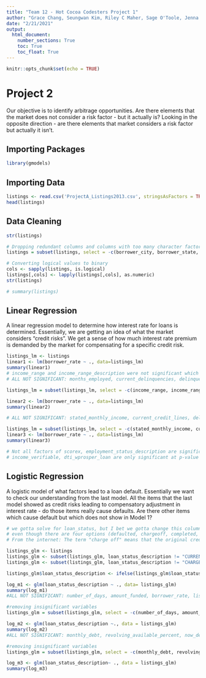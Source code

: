 ```yaml
---
title: "Team 12 - Hot Cocoa Codesters Project 1"
author: "Grace Chang, Seungwan Kim, Riley C Maher, Sage O'Toole, Jenna Kay Probst"
date: "2/21/2021"
output:
  html_document:
    number_sections: True
    toc: True
    toc_float: True
---
```


```r
knitr::opts_chunk$set(echo = TRUE)
```

# Project 2

Our objective is to identify arbitrage opportunities. Are there elements that the market does not consider a risk factor - but it actually is? Looking in the opposite direction - are there elements that market considers a risk factor but actually it isn’t.

## Importing Packages

```r
library(gmodels)
```
## Importing Data
```r
listings <- read.csv('ProjectA_Listings2013.csv', stringsAsFactors = TRUE)
head(listings)
```

## Data Cleaning
```r
str(listings)

# Dropping redundant columns and columns with too many character factor levels 
listings = subset(listings, select = -c(borrower_city, borrower_state, loan_status, first_recorded_credit_line, loan_origination_date, occupation))

# Converting logical values to binary 
cols <- sapply(listings, is.logical)
listings[,cols] <- lapply(listings[,cols], as.numeric)
str(listings)
```

```r
# summary(listings)
```

## Linear Regression

A linear regression model to determine how interest rate for loans is determined. Essentially, we are getting an idea of what the market considers “credit risks”. We get a sense of how much interest rate premium is demanded by the market for compensating for a specific credit risk.

```r
listings_lm <- listings
linear1 <- lm(borrower_rate ~ ., data=listings_lm)
summary(linear1)
# income_range and income_range_description were not significant which is odd
# ALL NOT SIGNIFICANT: months_employed, current_delinquencies, delinquencies_last7_years, public_records_last10_years, public_records_last12_months, credit_lines_last7_years, installment_balance, real_estate_balance, revolving_balance, real_estate_payment, revolving_available_percent, total_trade_items, satisfactory_accounts, now_delinquent_derog, was_delinquent_derog
```
```r
listings_lm = subset(listings_lm, select = -c(income_range, income_range_description, months_employed, current_delinquencies, delinquencies_last7_years, public_records_last10_years, public_records_last12_months, credit_lines_last7_years, installment_balance, real_estate_balance, revolving_balance, real_estate_payment, revolving_available_percent, total_trade_items, satisfactory_accounts, now_delinquent_derog, was_delinquent_derog))

linear2 <- lm(borrower_rate ~ ., data=listings_lm)
summary(linear2)

# ALL NOT SIGNIFICANT: stated_monthly_income, current_credit_lines, delinquencies_over60_days, delinquencies_over90_days
```

```r
listings_lm = subset(listings_lm, select = -c(stated_monthly_income, current_credit_lines, delinquencies_over60_days, delinquencies_over90_days))
linear3 <- lm(borrower_rate ~ ., data=listings_lm)
summary(linear3)

# Not all factors of scorex, employment_status_description are significant
# income_verifiable, dti_wprosper_loan are only significant at p-value < 0.1
```

## Logistic Regression

A logistic model of what factors lead to a loan default. Essentially we want to check our understanding from the last model. All the items that the last model showed as credit risks leading to compensatory adjustment in interest rate - do those items really cause defaults. Are there other items which cause default but which does not show in Model 1?

```r
# we gotta solve for loan_status, but I bet we gotta change this column to default (1) or not (0)
# even though there are four options (defaulted, chargeoff, completed, current)
# From the internet: The term "charge off" means that the original creditor has given up on being repaid according to the original terms of the loan. It considers the remaining balance to be bad debt, but that doesn't mean you no longer owe the amount that has not been repaid.

listings_glm <- listings
listings_glm <- subset(listings_glm, loan_status_description != "CURRENT") #Removed loans still pending
listings_glm <- subset(listings_glm, loan_status_description != "CHARGEBACK") #Removes charge back (will change to DEFAULT after asking professor)

listings_glm$loan_status_description <- ifelse(listings_glm$loan_status_description == "DEFAULTED", 1, 0) #assigned 1 if loan defaulted, 0 if completed
```

```r
log_m1 <- glm(loan_status_description ~ ., data= listings_glm)
summary(log_m1)
#ALL NOT SIGNIFICANT: number_of_days, amount_funded, borrower_rate, listing_monthly_payment, scorex, listing_category_id, income_verifiable, income_range, income_range_description, stated_monthly_income, dti_wprosper_loan, months_employed, lender_indicator, current_delinquencies, delinquencies_last7_years, public_records_last10_years, credit_lines_last7_years, inquiries_last6_months, amount_delinquent, current_credit_lines, open_credit_lines, bankcard_utilization, installment_balance, real_estate_balance, revolving_balance, real_estate_payment, total_inquiries, satisfactory_accounts, was_delinquent_derog, delinquencies_over30_days, delinquencies_over60_days, is_homeowner
```
```r
#removing insignificant variables 
listings_glm = subset(listings_glm, select = -c(number_of_days, amount_funded, borrower_rate, listing_monthly_payment, scorex, listing_category_id, income_verifiable, income_range, income_range_description, stated_monthly_income, dti_wprosper_loan, months_employed, lender_indicator, current_delinquencies, delinquencies_last7_years, public_records_last10_years, credit_lines_last7_years, inquiries_last6_months, amount_delinquent, current_credit_lines, open_credit_lines, bankcard_utilization, installment_balance, real_estate_balance, revolving_balance, real_estate_payment, total_inquiries, satisfactory_accounts, was_delinquent_derog, delinquencies_over30_days, delinquencies_over60_days, is_homeowner))

```

```r
log_m2 <- glm(loan_status_description ~., data = listings_glm)
summary(log_m2)
#ALL NOT SIGNIFICANT: monthly_debt, revolving_available_percent, now_delinquent_derog, delinquencies_over90_days
```

```r
#removing insignificant variables 
listings_glm = subset(listings_glm, select = -c(monthly_debt, revolving_available_percent, now_delinquent_derog, delinquencies_over90_days))
```

```r
log_m3 <- glm(loan_status_description~ ., data = listings_glm)
summary(log_m3)
```






















